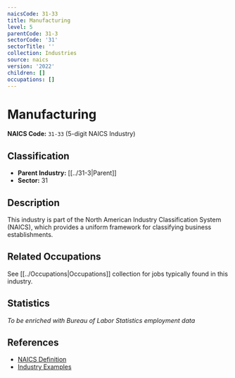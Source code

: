 ```yaml
---
naicsCode: 31-33
title: Manufacturing
level: 5
parentCode: 31-3
sectorCode: '31'
sectorTitle: ''
collection: Industries
source: naics
version: '2022'
children: []
occupations: []
---
```

# Manufacturing

**NAICS Code:** `31-33` (5-digit NAICS Industry)

## Classification

- **Parent Industry:** [[../31-3|Parent]]
- **Sector:** 31

## Description

This industry is part of the North American Industry Classification System (NAICS), which provides a uniform framework for classifying business establishments.

## Related Occupations

See [[../Occupations|Occupations]] collection for jobs typically found in this industry.

## Statistics

*To be enriched with Bureau of Labor Statistics employment data*

## References

- [NAICS Definition](https://www.census.gov/naics/)
- [Industry Examples](https://www.census.gov/naics/2022NAICS/)
